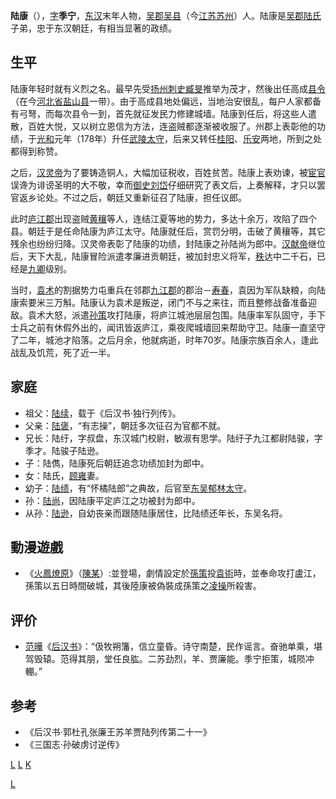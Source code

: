 '''陆康'''（{{bd|126年||195年|catIdx=L}}），[[表字|字]]'''季宁'''，[[东汉|东汉]]末年人物，[[吴郡|吴郡]][[吴县|吴县]]（今[[江苏|江苏]][[苏州|苏州]]）人。陆康是[[吴郡陆氏|吴郡陆氏]]子弟，忠于东汉朝廷，有相当显著的政绩。

==生平==
陆康年轻时就有义烈之名。最早先受[[扬州_(古代)|扬州]][[刺史|刺史]][[臧旻|臧旻]]推举为茂才，然後出任高成[[县令|县令]]（在今[[河北省|河北省]][[盐山县|盐山县]]一带）。由于高成县地处偏远，当地治安很乱，每户人家都备有弓弩，而每次县令一到，首先就征发民力修建城墙。陆康到任后，将这些人遣散，百姓大悦，又以树立恩信为方法，连盗贼都逐渐被收服了。州郡上表彰他的功绩，于[[光和|光和]]元年（178年）升任[[武陵郡|武陵]][[太守|太守]]，后来又转任[[桂阳郡|桂阳]]、[[乐安郡|乐安]]两地，所到之处都得到称赞。

之后，[[汉灵帝|汉灵帝]]为了要铸造铜人，大幅加征税收，百姓贫苦。陆康上表劝谏，被[[宦官|宦官]]误谗为诽谤圣明的大不敬，幸而[[御史|御史]][[刘岱_(兖州刺史)|刘岱]]仔细研究了表文后，上奏解释，才只以罢官返乡论处。不过之后，朝廷又重新征召了陆康，担任议郎。

此时[[庐江郡|庐江郡]]出现盗贼[[黄穰|黄穰]]等人，连结江夏等地的势力，多达十余万，攻陷了四个县。朝廷于是任命陆康为庐江太守。陆康就任后，赏罚分明，击破了黄穰等，其它残余也纷纷归降。汉灵帝表彰了陆康的功绩，封陆康之孙陆尚为郎中。[[汉献帝|汉献帝]]继位后，天下大乱，陆康冒险派遣孝廉进贡朝廷，被加封忠义将军，[[品秩|秩]]达中二千石，已经是[[九卿|九卿]]级别。

当时，[[袁术|袁术]]的割据势力屯重兵在邻郡[[九江郡|九江郡]]的郡治－[[寿春|寿春]]，袁因为军队缺粮，向陆康索要米三万斛。陆康认为袁术是叛逆，闭门不与之来往，而且整修战备准备迎敌。袁术大怒，派遣[[孙策|孙策]]攻打陆康，将庐江城池层层包围。陆康率军队固守，手下士兵之前有休假外出的，闻讯皆返庐江，乘夜爬城墙回来帮助守卫。陆康一直坚守了二年，城池才陷落。之后月余，他就病逝，时年70岁。陆康宗族百余人，逢此战乱及饥荒，死了近一半。

==家庭==
* 祖父：[[陆续|陆续]]，载于《后汉书·独行列传》。
* 父亲：[[陆褒|陆褒]]，“有志操”，朝廷多次征召为官都不就。
* 兄长：陆纡，字叔盘，东汉城门校尉，敏淑有思学。陆纡子九江都尉陆骏，字季才。陆骏子陆逊。
* 子：陆儁，陆康死后朝廷追念功绩加封为郎中。
* 女：陆氏，[[顾雍|顾雍]]妻。
* 幼子：[[陆绩|陆绩]]，有“怀橘陆郎”之典故，后官至[[孙吴|东吴]][[郁林郡|郁林]][[太守|太守]]。
* 孙：[[陆尚|陆尚]]，因陆康平定庐江之功被封为郎中。
* 从孙：[[陆逊|陆逊]]，自幼丧亲而跟随陆康居住，比陆绩还年长，东吴名将。
== 動漫遊戲 ==
* 《[[火鳳燎原|火鳳燎原]]》（[[陳某|陳某]]）:並登場，劇情設定於[[孫策|孫策]]投[[袁術|袁術]]時，並奉命攻打盧江，孫策以五日時間破城，其後陸康被偽裝成孫策之[[凌操|凌操]]所殺害。

==评价==
*[[范晔_(刘宋)|范曄]]《[[后汉书|后汉书]]》：“伋牧朔籓，信立童昏。诗守南楚，民作谣言。奋驰单乘，堪驾毁辕。范得其朋，堂任良肱。二苏劲烈，羊、贾廉能。季宁拒策，城陨冲輣。”

==参考==
*《后汉书·郭杜孔张廉王苏羊贾陆列传第二十一》
*《三国志·孙破虏讨逆传》

[[category:東漢縣令|L]]
[[category:三國政治人物|L]]
[[category:吴郡陆氏|K]]
[[Category:東漢太守|L]]